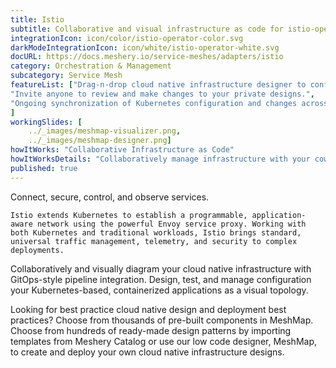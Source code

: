 ---title: Istio  subtitle: Collaborative and visual infrastructure as code for istio-operatorintegrationIcon: icon/color/istio-operator-color.svgdarkModeIntegrationIcon: icon/white/istio-operator-white.svgdocURL: https://docs.meshery.io/service-meshes/adapters/istiocategory: Orchestration & Managementsubcategory: Service MeshfeatureList: ["Drag-n-drop cloud native infrastructure designer to configure, model, and deploy your workloads.","Invite anyone to review and make changes to your private designs.","Ongoing synchronization of Kubernetes configuration and changes across any number of clusters."]workingSlides: [    ../_images/meshmap-visualizer.png,    ../_images/meshmap-designer.png]howItWorks: "Collaborative Infrastructure as Code"howItWorksDetails: "Collaboratively manage infrastructure with your coworkers synchronously sharing the same designs."published: true---<p>    Connect, secure, control, and observe services.</p><p>    Istio extends Kubernetes to establish a programmable, application-aware network using the powerful Envoy service proxy. Working with both Kubernetes and traditional workloads, Istio brings standard, universal traffic management, telemetry, and security to complex deployments.</p><p>Collaboratively and visually diagram your cloud native infrastructure with GitOps-style pipeline integration. Design, test, and manage configuration your Kubernetes-based, containerized applications as a visual topology.</p><p>Looking for best practice cloud native design and deployment best practices? Choose from thousands of pre-built components in MeshMap. Choose from hundreds of ready-made design patterns by importing templates from Meshery Catalog or use our low code designer, MeshMap, to create and deploy your own cloud native infrastructure designs.</p>